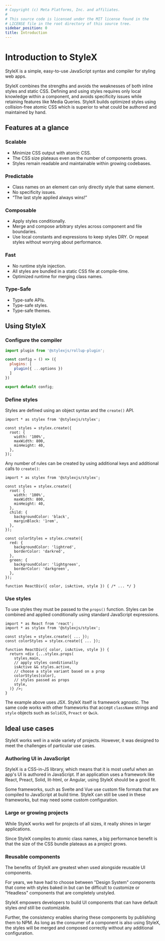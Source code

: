 ```yaml
---
# Copyright (c) Meta Platforms, Inc. and affiliates.
#
# This source code is licensed under the MIT license found in the
# LICENSE file in the root directory of this source tree.
sidebar_position: 0
title: Introduction
---
```


# Introduction to StyleX

StyleX is a simple, easy-to-use JavaScript syntax and compiler for styling web
apps.

StyleX combines the strengths and avoids the weaknesses of both inline styles
and static CSS. Defining and using styles requires only local knowledge within a
component, and avoids specificity issues while retaining features like Media
Queries. StyleX builds optimized styles using collision-free atomic CSS which is
superior to what could be authored and maintained by hand.

## Features at a glance

### Scalable

- Minimize CSS output with atomic CSS.
- The CSS size plateaus even as the number of components grows.
- Styles remain readable and maintainable within growing codebases.

### Predictable

- Class names on an element can only directly style that same element.
- No specificity issues.
- “The last style applied always wins!”

### Composable

- Apply styles conditionally.
- Merge and compose arbitrary styles across component and file boundaries.
- Use local constants and expressions to keep styles DRY. Or repeat styles without worrying about performance.

### Fast

- No runtime style injection.
- All styles are bundled in a static CSS file at compile-time.
- Optimized runtime for merging class names.

### Type-Safe

- Type-safe APIs.
- Type-safe styles.
- Type-safe themes.

## Using StyleX

### Configure the compiler

```js
import plugin from '@stylexjs/rollup-plugin';

const config = () => ({
  plugins: [
    plugin({ ...options })
  ]
})

export default config;
```

### Define styles

Styles are defined using an object syntax and the `create()` API.

```tsx
import * as stylex from '@stylexjs/stylex';

const styles = stylex.create({
  root: {
    width: '100%',
    maxWidth: 800,
    minHeight: 40,
  },
});
```

Any number of rules can be created by using additional keys and additional
calls to `create()`:

```tsx
import * as stylex from '@stylexjs/stylex';

const styles = stylex.create({
  root: {
    width: '100%',
    maxWidth: 800,
    minHeight: 40,
  },
  child: {
    backgroundColor: 'black',
    marginBlock: '1rem',
  },
});

const colorStyles = stylex.create({
  red: {
    backgroundColor: 'lightred',
    borderColor: 'darkred',
  },
  green: {
    backgroundColor: 'lightgreen',
    borderColor: 'darkgreen',
  },
});

function ReactDiv({ color, isActive, style }) { /* ... */ }
```

### Use styles

To use styles they must be passed to the `props()` function. Styles can be
combined and applied conditionally using standard JavaScript expressions.

```tsx
import * as React from 'react';
import * as stylex from '@stylexjs/stylex';

const styles = stylex.create({ ... });
const colorStyles = stylex.create({ ... });

function ReactDiv({ color, isActive, style }) {
  return <div {...stylex.props(
    styles.main,
    // apply styles conditionally
    isActive && styles.active,
    // choose a style variant based on a prop
    colorStyles[color],
    // styles passed as props
    style,
  )} />;
}
```

The example above uses JSX. StyleX itself is framework agnostic. The same code
works with other frameworks that accept `className` strings and `style` objects
such as `SolidJS`, `Preact` or `Qwik`.

## Ideal use cases

StyleX works well in a wide variety of projects. However, it was designed to meet the
challenges of particular use cases.

### Authoring UI in JavaScript

StyleX is a CSS-in-JS library, which means that it is most useful when an app's UI is
authored in JavaScript. If an application uses a framework like React, Preact, Solid,
lit-html, or Angular, using StyleX should be a good fit.

Some frameworks, such as Svelte and Vue use custom file formats that are
compiled to JavaScript at build time. StyleX can still be used in these
frameworks, but may need some custom configuration.

### Large or growing projects

While StyleX works well for projects of all sizes, it really shines in larger
applications.

Since StyleX compiles to atomic class names, a big performance benefit is that
the size of the CSS bundle plateaus as a project grows.

### Reusable components

The benefits of StyleX are greatest when used alongside reusable UI components.

For years, we have had to choose between "Design System" components that come
with styles baked in but can be difficult to customize or "Headless" components
that are completely unstyled.

StyleX empowers developers to build UI components that can have default styles _and_
still be customizable.

Further, the consistency enables sharing these components by publishing them to
NPM. As long as the consumer of a component is also using StyleX, the styles
will be merged and composed correctly without any additional configuration.
